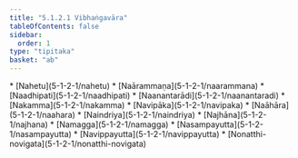 ```yaml
---
title: "5.1.2.1 Vibhaṅgavāra"
tableOfContents: false
sidebar:
  order: 1
type: "tipitaka"
basket: "ab"
---
```



<DynamicBreadcrumb />



<TableOfContents>
* [Nahetu](5-1-2-1/nahetu)
* [Naārammaṇa](5-1-2-1/naarammana)
* [Naadhipati](5-1-2-1/naadhipati)
* [Naanantarādi](5-1-2-1/naanantaradi)
* [Nakamma](5-1-2-1/nakamma)
* [Navipāka](5-1-2-1/navipaka)
* [Naāhāra](5-1-2-1/naahara)
* [Naindriya](5-1-2-1/naindriya)
* [Najhāna](5-1-2-1/najhana)
* [Namagga](5-1-2-1/namagga)
* [Nasampayutta](5-1-2-1/nasampayutta)
* [Navippayutta](5-1-2-1/navippayutta)
* [Nonatthi-novigata](5-1-2-1/nonatthi-novigata)
</TableOfContents>